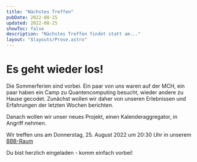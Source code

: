 ```yaml
---
title: "Nächstes Treffen"
pubDate: 2022-08-25
updated: 2022-08-25
showToc: false
description: "Nächstes Treffen findet statt am..."
layout: "$layouts/Prose.astro"
---
```


# Es geht wieder los!

Die Sommerferien sind vorbei. Ein paar von uns waren auf der MCH, ein paar haben ein Camp zu Quantencomputing besucht, wieder andere zu Hause gecodet. Zunächst wollen wir daher von unseren Erlebnissen und Erfahrungen der letzten Wochen berichten.

Danach wollen wir unser neues Projekt, einen Kalenderaggregator, in Angriff nehmen.

Wir treffen uns am Donnerstag, 25. August 2022 um 20:30 Uhr in unserem [BBB-Raum](https://bbb.cyber4edu.org/b/der-0rc-8x7-4re) 

Du bist herzlich eingeladen - komm einfach vorbei!
